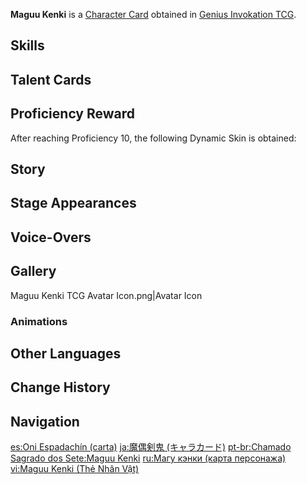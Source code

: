 {{About|the [[Character Card]]|the [[Normal Boss]]|Maguu Kenki}}
{{Genius Invokation TCG Infobox
|title       = Maguu Kenki
|id          = 002501
|image       = Maguu Kenki Character Card.png
|type        = Character Card
|health      = 10
|element     = Anemo
|faction     = Monster
|weapon      = Other Weapons
|source1     = Achieve victory in [[Genius Invokation TCG/Stage/Sneku/Maguu Kenki's Origin|Maguu Kenki's Origin]]
|features  = Maguu Kenki
}}
'''Maguu Kenki''' is a [[Character Card]] obtained in [[Genius Invokation TCG]].

==Skills==
{{Genius Invokation TCG Skills Table}}

==Talent Cards==
{{Genius Invokation TCG Talent Cards Table}}

==Proficiency Reward==
After reaching Proficiency 10, the following Dynamic Skin is obtained:<br>{{TCG Card|Transcendent Automaton|1|golden=1|caption=1}}

==Story==
{{Description|"Even today, it still patrols the place where fate was severed. "|title="Ingenious Machine" Maguu Kenki}}

==Stage Appearances==
{{Genius Invokation TCG Stage Appearances}}

==Voice-Overs==
{{VO/Enemy
|enemy                   = Samurai Ningyo (Character Card)
|vo_01_00_title          = Character Select
|vo_01_01_tx_en          = {{A|vo gcg monster samurai ningyo selectonstage 01.ogg}}

|vo_02_00_title          = Defeated
|vo_02_01_tx_en          = {{A|vo gcg monster samurai ningyo die 01.ogg}}
}}

==Gallery==
<gallery>
Maguu Kenki TCG Avatar Icon.png|Avatar Icon
</gallery>

===Animations===
{{Preview
|size     = 200px
|file1    = Maguu Kenki Dynamic Skin
|caption  = Dynamic Skin Idle Animation
}}

==Other Languages==
{{Other Languages|Transclude=Maguu Kenki}}

==Change History==
{{Change History|3.3}}

==Navigation==
{{Genius Invokation TCG Navbox|Character Card Obtainable}}

[[es:Oni Espadachín (carta)]]
[[ja:魔偶剣鬼 (キャラカード)]]
[[pt-br:Chamado Sagrado dos Sete:Maguu Kenki]]
[[ru:Магу кэнки (карта персонажа)]]
[[vi:Maguu Kenki (Thẻ Nhân Vật)]]